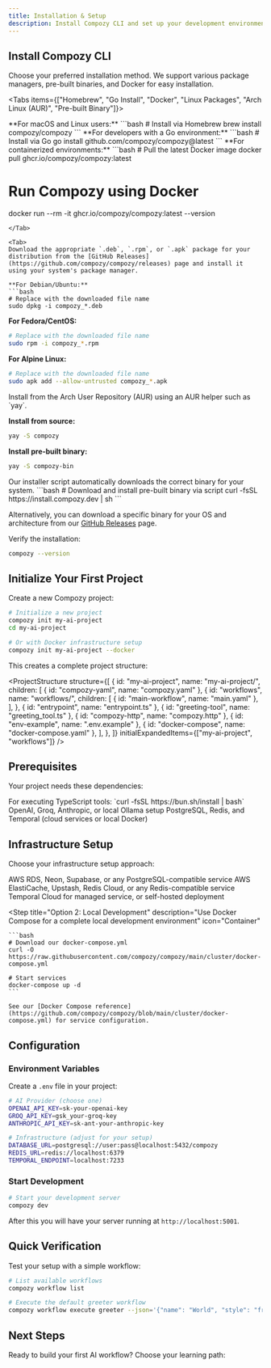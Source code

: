 ```yaml
---
title: Installation & Setup
description: Install Compozy CLI and set up your development environment for building AI-powered workflows
---
```


## Install Compozy CLI

Choose your preferred installation method. We support various package managers, pre-built binaries, and Docker for easy installation.

<Tabs items={["Homebrew", "Go Install", "Docker", "Linux Packages", "Arch Linux (AUR)", "Pre-built Binary"]}>

<Tab>
**For macOS and Linux users:**
```bash
# Install via Homebrew
brew install compozy/compozy
```
</Tab>

<Tab>
**For developers with a Go environment:**
```bash
# Install via Go
go install github.com/compozy/compozy@latest
```
</Tab>

<Tab>
**For containerized environments:**
```bash
# Pull the latest Docker image
docker pull ghcr.io/compozy/compozy:latest

# Run Compozy using Docker
docker run --rm -it ghcr.io/compozy/compozy:latest --version
```
</Tab>

<Tab>
Download the appropriate `.deb`, `.rpm`, or `.apk` package for your distribution from the [GitHub Releases](https://github.com/compozy/compozy/releases) page and install it using your system's package manager.

**For Debian/Ubuntu:**
```bash
# Replace with the downloaded file name
sudo dpkg -i compozy_*.deb
```

**For Fedora/CentOS:**
```bash
# Replace with the downloaded file name
sudo rpm -i compozy_*.rpm
```

**For Alpine Linux:**
```bash
# Replace with the downloaded file name
sudo apk add --allow-untrusted compozy_*.apk
```
</Tab>

<Tab>
Install from the Arch User Repository (AUR) using an AUR helper such as `yay`.

**Install from source:**
```bash
yay -S compozy
```

**Install pre-built binary:**
```bash
yay -S compozy-bin
```
</Tab>

<Tab>
Our installer script automatically downloads the correct binary for your system.
```bash
# Download and install pre-built binary via script
curl -fsSL https://install.compozy.dev | sh
```

Alternatively, you can download a specific binary for your OS and architecture from our [GitHub Releases](https://github.com/compozy/compozy/releases) page.
</Tab>

</Tabs>

Verify the installation:

```bash
compozy --version
```

## Initialize Your First Project

Create a new Compozy project:

```bash
# Initialize a new project
compozy init my-ai-project
cd my-ai-project

# Or with Docker infrastructure setup
compozy init my-ai-project --docker
```

This creates a complete project structure:

<ProjectStructure
  structure={[
    {
      id: "my-ai-project",
      name: "my-ai-project/",
      children: [
        { id: "compozy-yaml", name: "compozy.yaml" },
        {
          id: "workflows",
          name: "workflows/",
          children: [
            { id: "main-workflow", name: "main.yaml" },
          ],
        },
        { id: "entrypoint", name: "entrypoint.ts" },
        { id: "greeting-tool", name: "greeting_tool.ts" },
        { id: "compozy-http", name: "compozy.http" },
        { id: "env-example", name: ".env.example" },
        { id: "docker-compose", name: "docker-compose.yaml" },
      ],
    },
  ]}
  initialExpandedItems={["my-ai-project", "workflows"]}
/>

## Prerequisites

Your project needs these dependencies:

<List>
  <ListItem title="Bun Runtime" icon="Zap">
    For executing TypeScript tools: `curl -fsSL https://bun.sh/install | bash`
  </ListItem>
  <ListItem title="AI Provider API Key" icon="Key">
    OpenAI, Groq, Anthropic, or local Ollama setup
  </ListItem>
  <ListItem title="Infrastructure Services" icon="Database">
    PostgreSQL, Redis, and Temporal (cloud services or local Docker)
  </ListItem>
</List>

## Infrastructure Setup

Choose your infrastructure setup approach:

<Steps>
  <Step
    title="Option 1: Cloud Services (Recommended)"
    description="Use managed cloud services for production deployments"
    icon="Cloud"
  >
    <List>
      <ListItem title="PostgreSQL" icon="Database">
        AWS RDS, Neon, Supabase, or any PostgreSQL-compatible service
      </ListItem>
      <ListItem title="Redis" icon="Zap">
        AWS ElastiCache, Upstash, Redis Cloud, or any Redis-compatible service
      </ListItem>
      <ListItem title="Temporal" icon="Clock">
        Temporal Cloud for managed service, or self-hosted deployment
      </ListItem>
    </List>
  </Step>

  <Step
    title="Option 2: Local Development"
    description="Use Docker Compose for a complete local development environment"
    icon="Container"
  >
    ```bash
    # Download our docker-compose.yml
    curl -O https://raw.githubusercontent.com/compozy/compozy/main/cluster/docker-compose.yml

    # Start services
    docker-compose up -d
    ```

    See our [Docker Compose reference](https://github.com/compozy/compozy/blob/main/cluster/docker-compose.yml) for service configuration.
  </Step>
</Steps>

## Configuration

### Environment Variables

Create a `.env` file in your project:

```bash title=".env"
# AI Provider (choose one)
OPENAI_API_KEY=sk-your-openai-key
GROQ_API_KEY=gsk_your-groq-key
ANTHROPIC_API_KEY=sk-ant-your-anthropic-key

# Infrastructure (adjust for your setup)
DATABASE_URL=postgresql://user:pass@localhost:5432/compozy
REDIS_URL=redis://localhost:6379
TEMPORAL_ENDPOINT=localhost:7233
```

### Start Development

```bash
# Start your development server
compozy dev
```

After this you will have your server running at `http://localhost:5001`.

## Quick Verification

Test your setup with a simple workflow:

```bash
# List available workflows
compozy workflow list

# Execute the default greeter workflow
compozy workflow execute greeter --json='{"name": "World", "style": "friendly"}'
```

## Next Steps

Ready to build your first AI workflow? Choose your learning path:

<ReferenceCardList>
  <ReferenceCard
    title="Quick Start Guide"
    description="Build and test your first workflow in 5 minutes"
    href="/docs/core/getting-started/quick-start"
    icon="Rocket"
  />
  <ReferenceCard
    title="Core Concepts"
    description="Understand agents, tasks, workflows, and tools fundamentals"
    href="/docs/core/getting-started/core-concepts"
    icon="BookOpen"
  />
  <ReferenceCard
    title="First Workflow Tutorial"
    description="Complete walkthrough building a real-world workflow"
    href="/docs/core/getting-started/first-workflow"
    icon="GraduationCap"
  />
  <ReferenceCard
    title="Project Configuration"
    description="Configure models, runtime, and advanced project settings"
    href="/docs/core/configuration/project-setup"
    icon="Settings"
  />
</ReferenceCardList>
